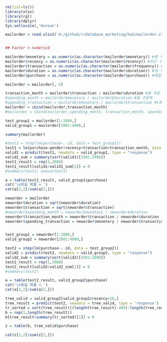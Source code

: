 ```R
rm(list=ls())
library(xlsx)
library(rgl)
library(dplyr)
Sys.setlocale(,'Korean')

```

```R
mailorder = read.xlsx2('d:/github/r/database_marketing/hw2/mailorder.xls', 1)


## Factor > numericd

mailorder$monetary = as.numeric(as.character(mailorder$monetary)) #총 지출액
mailorder$recency = as.numeric(as.character(mailorder$recency)) #최근 구매
mailorder$transaction = as.numeric(as.character(mailorder$frequency)) #총 구매 건수
mailorder$duration = as.numeric(as.character(mailorder$duration)) #첫 구매
mailorder$purchase = as.numeric(as.character(mailorder$purchase)) #메일구매여부

mailorder = mailorder[,-5]

transaction_month = mailorder$transaction / mailorder$duration #월 주문 횟수
#spending_month = mailorder$monetary / mailorder$duration #월 주문액
#spending_transaction = mailorder$monetary / mailorder$transaction #1회 구매액
mailorder = cbind(mailorder,transaction_month)
#mailorder = cbind(mailorder,spending_month, transaction_month, spending_transaction)

test_group1 = mailorder[1:2000,]
valid_group1 = mailorder[2001:4000,]

summary(mailorder)
```

```r
#test1 = step(lm(purchase~.-id, data = test_group1))
test1 = lm(purchase~gender+recency+transaction+transaction_month, data = test_group1)
valid1 = predict(test1, newdata = valid_group1, type = "response")
valid1_sum = summary(sort(valid1)[1501:2000])
test1_result = rep(1,2000)
test1_result[valid1<valid1_sum[1]] = 0
#summary(test1) anova(test1)

a = table(test1_result, valid_group1$purchase)
cat('\n맞출 확률 = ')
cat(a[2,2]/sum(a[2,]))
```

```r
neworder = mailorder
neworder$duration = sqrt(neworder$duration)
neworder$transaction = sqrt(neworder$transaction)
#neworder$spending_month = neworder$monetary / neworder$duration
neworder$transaction_month = neworder$transaction / neworder$duration
neworder$spending_transaction = neworder$monetary / neworder$transaction


test_group2 = neworder[1:2000,]
valid_group2 = neworder[2001:4000,]
```

```r
test2 = step(lm(purchase~.-id, data = test_group2))
valid2 = predict(test2, newdata = valid_group2, type = "response")
valid2_sum = summary(sort(valid2)[1501:2000])
test2_result = rep(1,2000)
test2_result[valid2<valid2_sum[1]] = 0
#summary(test2)

a = table(test2_result, valid_group2$purchase)
cat('\n맞출 확률 = ')
cat(a[2,2]/sum(a[2,]))
```



```r
tree_valid = valid_group2[valid_group2$recency<16,]
tree_result = predict(test2, newdata = tree_valid, type = 'response')
tr_sorted = sort(tree_result)[(length(tree_result)-499):length(tree_result)]
b = rep(1,length(tree_result))
b[tree_result<summary(tr_sorted)[1]] = 0

z = table(b, tree_valid$purchase)

cat(z[2,2]/sum(z[2,]))


```

